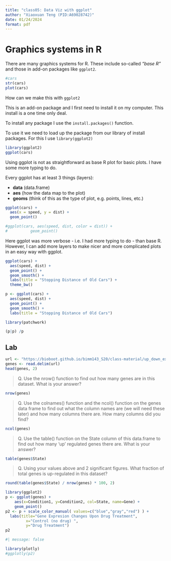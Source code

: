 ```yaml
---
title: "class05: Data Viz with ggplot"
author: "Xiaoxuan Teng (PID:A69028742)"
date: 01/24/2024
format: pdf
---
```


# Graphics systems in R

There are many graphics systems for R. These include so-called *"base R"* and those in add-on packages like `ggplot2`.

```r
#cars
str(cars)
plot(cars)
```

How can we make this with `ggplot2`

This is an add-on package and I first need to install it on my computer. This install is a one time only deal.

To install any package I use the `install.packages()` function.

To use it we need to load up the package from our library of install packages. For this I use `library(ggplot2)`

```r
library(ggplot2)
ggplot(cars)
```

Using ggplot is not as straightforward as base R plot for basic plots. I have some more typing to do.

Every ggplot has at least 3 things (layers):

- **data** (data.frame)
- **aes** (how the data map to the plot)
- **geoms** (think of this as the type of plot, e.g. points, lines, etc.)

```r
ggplot(cars) +
  aes(x = speed, y = dist) +
  geom_point()

#ggplot(cars, aes(speed, dist, color = dist)) + 
#          geom_point()
```

Here ggplot was more verbose - i.e. I had more typing to do - than base R. However, I can add more layers to make nicer and more complicated plots in an easy way with ggplot.

```r
ggplot(cars) +
  aes(speed, dist) +
  geom_point() +
  geom_smooth() +
  labs(title = "Stopping Distance of Old Cars") +
  theme_bw()
```

```r
p <- ggplot(cars) +
  aes(speed, dist) +
  geom_point() +
  geom_smooth() +
  labs(title = "Stopping Distance of Old Cars")
```

```r
library(patchwork)

(p|p) /p
```

## Lab

```r
url <- "https://bioboot.github.io/bimm143_S20/class-material/up_down_expression.txt"
genes <- read.delim(url)
head(genes, 2)
```

> Q. Use the nrow() function to find out how many genes are in this dataset. What is your answer? 
 
```r
nrow(genes)
```

> Q. Use the colnames() function and the ncol() function on the genes data frame to find out what the column names are (we will need these later) and how many columns there are. How many columns did you find?

```r
ncol(genes)
```

> Q. Use the table() function on the State column of this data.frame to find out how many ‘up’ regulated genes there are. What is your answer? 

```r
table(genes$State)
```

> Q. Using your values above and 2 significant figures. What fraction of total genes is up-regulated in this dataset? 

```r
round(table(genes$State) / nrow(genes) * 100, 2)
```

```r
library(ggplot2)
p <- ggplot(genes) + 
    aes(x=Condition1, y=Condition2, col=State, name=Gene) +
    geom_point()
p2 <- p + scale_color_manual( values=c("blue","gray","red") ) +
  labs(title="Gene Expresion Changes Upon Drug Treatment",
         x="Control (no drug) ",
         y="Drug Treatment")
p2
```

```r
#| message: false

library(plotly)
#ggplotly(p2)
```






